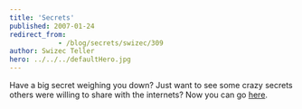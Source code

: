 ```yaml
---
title: 'Secrets'
published: 2007-01-24
redirect_from: 
            - /blog/secrets/swizec/309
author: Swizec Teller
hero: ../../../defaultHero.jpg
---
```

Have a big secret weighing you down? Just want to see some crazy secrets others were willing to share with the internets? Now you can go [here](http://postsecret.blogspot.com/).